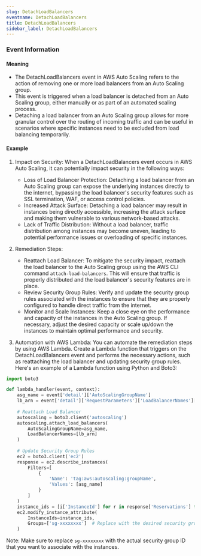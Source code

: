 ```yaml
--- 
slug: DetachLoadBalancers
eventname: DetachLoadBalancers
title: DetachLoadBalancers
sidebar_label: DetachLoadBalancers
---
```

                       




### Event Information

#### Meaning

- The DetachLoadBalancers event in AWS Auto Scaling refers to the action of removing one or more load balancers from an Auto Scaling group.
- This event is triggered when a load balancer is detached from an Auto Scaling group, either manually or as part of an automated scaling process.
- Detaching a load balancer from an Auto Scaling group allows for more granular control over the routing of incoming traffic and can be useful in scenarios where specific instances need to be excluded from load balancing temporarily.

#### Example

1. Impact on Security: When a DetachLoadBalancers event occurs in AWS Auto Scaling, it can potentially impact security in the following ways:
   - Loss of Load Balancer Protection: Detaching a load balancer from an Auto Scaling group can expose the underlying instances directly to the internet, bypassing the load balancer's security features such as SSL termination, WAF, or access control policies.
   - Increased Attack Surface: Detaching a load balancer may result in instances being directly accessible, increasing the attack surface and making them vulnerable to various network-based attacks.
   - Lack of Traffic Distribution: Without a load balancer, traffic distribution among instances may become uneven, leading to potential performance issues or overloading of specific instances.

2. Remediation Steps:
   - Reattach Load Balancer: To mitigate the security impact, reattach the load balancer to the Auto Scaling group using the AWS CLI command `attach-load-balancers`. This will ensure that traffic is properly distributed and the load balancer's security features are in place.
   - Review Security Group Rules: Verify and update the security group rules associated with the instances to ensure that they are properly configured to handle direct traffic from the internet.
   - Monitor and Scale Instances: Keep a close eye on the performance and capacity of the instances in the Auto Scaling group. If necessary, adjust the desired capacity or scale up/down the instances to maintain optimal performance and security.

3. Automation with AWS Lambda: You can automate the remediation steps by using AWS Lambda. Create a Lambda function that triggers on the DetachLoadBalancers event and performs the necessary actions, such as reattaching the load balancer and updating security group rules. Here's an example of a Lambda function using Python and Boto3:

```python
import boto3

def lambda_handler(event, context):
    asg_name = event['detail']['AutoScalingGroupName']
    lb_arn = event['detail']['RequestParameters']['LoadBalancerNames'][0]
    
    # Reattach Load Balancer
    autoscaling = boto3.client('autoscaling')
    autoscaling.attach_load_balancers(
        AutoScalingGroupName=asg_name,
        LoadBalancerNames=[lb_arn]
    )
    
    # Update Security Group Rules
    ec2 = boto3.client('ec2')
    response = ec2.describe_instances(
        Filters=[
            {
                'Name': 'tag:aws:autoscaling:groupName',
                'Values': [asg_name]
            }
        ]
    )
    instance_ids = [i['InstanceId'] for r in response['Reservations'] for i in r['Instances']]
    ec2.modify_instance_attribute(
        InstanceIds=instance_ids,
        Groups=['sg-xxxxxxxx']  # Replace with the desired security group ID
    )
```

Note: Make sure to replace `sg-xxxxxxxx` with the actual security group ID that you want to associate with the instances.

 
